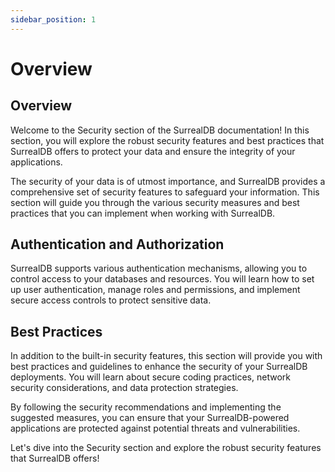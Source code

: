 ```yaml
---
sidebar_position: 1
---
```


# Overview

## Overview

Welcome to the Security section of the SurrealDB documentation! In this section, you will explore the robust security features and best practices that SurrealDB offers to protect your data and ensure the integrity of your applications.



The security of your data is of utmost importance, and SurrealDB provides a comprehensive set of security features to safeguard your information. This section will guide you through the various security measures and best practices that you can implement when working with SurrealDB.

## Authentication and Authorization

SurrealDB supports various authentication mechanisms, allowing you to control access to your databases and resources. You will learn how to set up user authentication, manage roles and permissions, and implement secure access controls to protect sensitive data.

## Best Practices

In addition to the built-in security features, this section will provide you with best practices and guidelines to enhance the security of your SurrealDB deployments. You will learn about secure coding practices, network security considerations, and data protection strategies.

By following the security recommendations and implementing the suggested measures, you can ensure that your SurrealDB-powered applications are protected against potential threats and vulnerabilities.

Let's dive into the Security section and explore the robust security features that SurrealDB offers!